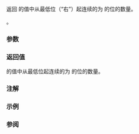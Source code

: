 {{cpp/title|countr_zero}}
{{cpp/utility/bit/navbar}}
{{ddcl|header=bit|since=c++20|
template&lt; class T &gt;
constexpr int countr_zero( T x ) noexcept;
}}

返回 {{c|x}} 的值中从最低位（“右”）起连续的为 {{c|0}} 的位的数量。

{{cpp/enable_if| {{tt|T}} 为无符号整数类型（即 {{c/core|unsigned char}}、{{c/core|unsigned short}}、{{c/core|unsigned int}}、{{c/core|unsigned long}}、{{c/core|unsigned long long}} 或扩展无符号整数类型）}}。

===参数===
{{par begin}}
{{par|x|无符号整数类型的值}}
{{par end}}

===返回值===
{{c|x}} 的值中从最低位起连续的为 {{c|0}} 的位的数量。

===注解===
{{feature test macro|__cpp_lib_bitops|std=C++20|value=201907L|[[cpp/utility/bit|位运算]]}}

===示例===
{{example
|code=
#include &lt;bit&gt;
#include &lt;bitset&gt;
#include &lt;cstdint&gt;
#include &lt;iostream&gt;

int main()
{
    for (const std::uint8_t i : {0, 0b11111111, 0b00011100, 0b00011101})
        std::cout &lt;&lt; "countr_zero( " &lt;&lt; std::bitset&lt;8&gt;(i) &lt;&lt; " ) = "
                  &lt;&lt; std::countr_zero(i) &lt;&lt; '\n';
}
|output=
countr_zero( 00000000 ) = 8
countr_zero( 11111111 ) = 0
countr_zero( 00011100 ) = 2
countr_zero( 00011101 ) = 0
}}

===参阅===
{{dsc begin}}
{{dsc inc|cpp/numeric/dsc countl_zero}}
{{dsc inc|cpp/numeric/dsc countl_one}}
{{dsc inc|cpp/numeric/dsc countr_one}}
{{dsc inc|cpp/numeric/dsc popcount}}
{{dsc inc|cpp/utility/bitset/dsc all_any_none}}
{{dsc end}}

{{langlinks|en|es|ja|ru}}